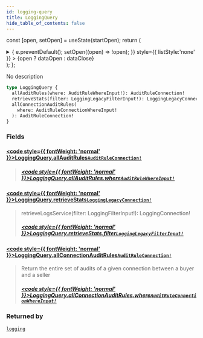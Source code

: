 ```yaml
---
id: logging-query
title: LoggingQuery
hide_table_of_contents: false
---
```






const [open, setOpen] = useState(startOpen);
return (
<details {...(open ? { open: true } : {})} className="details" style={{ border:'none', boxShadow:'none', background:'var(--ifm-background-color)' }}>
<summary
onClick={(e) => {
e.preventDefault();
setOpen((open) => !open);
}}
style={{ listStyle:'none' }} >
{open ? dataOpen : dataClose}
</summary>
{open && children}
</details>
);
};

No description

```graphql
type LoggingQuery {
  allAuditRules(where: AuditRuleWhereInput!): AuditRuleConnection!
  retrieveStats(filter: LoggingLegacyFilterInput!): LoggingLegacyConnection!
  allConnectionAuditRules(
    where: AuditRuleConnectionWhereInput!
  ): AuditRuleConnection!
}
```

### Fields

#### [<code style={{ fontWeight: 'normal' }}>LoggingQuery.<b>allAuditRules</b></code>](#)<Bullet />[`AuditRuleConnection!`](/api/objects/audit-rule-connection) <Badge class="badge badge--secondary" text="non-null"/> <Badge class="badge badge--secondary" text="object"/>

> ##### [<code style={{ fontWeight: 'normal' }}>LoggingQuery.allAuditRules.<b>where</b></code>](#)<Bullet />[`AuditRuleWhereInput!`](/api/inputs/audit-rule-where-input) <Badge class="badge badge--secondary" text="non-null"/> <Badge class="badge badge--secondary" text="input"/>

#### [<code style={{ fontWeight: 'normal' }}>LoggingQuery.<b>retrieveStats</b></code>](#)<Bullet />[`LoggingLegacyConnection!`](/api/objects/logging-legacy-connection) <Badge class="badge badge--secondary" text="non-null"/> <Badge class="badge badge--secondary" text="object"/>

> retrieveLogsService(filter: LoggingFilterInput!): LoggingConnection!
>
> ##### [<code style={{ fontWeight: 'normal' }}>LoggingQuery.retrieveStats.<b>filter</b></code>](#)<Bullet />[`LoggingLegacyFilterInput!`](/api/inputs/logging-legacy-filter-input) <Badge class="badge badge--secondary" text="non-null"/> <Badge class="badge badge--secondary" text="input"/>

#### [<code style={{ fontWeight: 'normal' }}>LoggingQuery.<b>allConnectionAuditRules</b></code>](#)<Bullet />[`AuditRuleConnection!`](/api/objects/audit-rule-connection) <Badge class="badge badge--secondary" text="non-null"/> <Badge class="badge badge--secondary" text="object"/>

> Return the entire set of audits of a given connection between a buyer and a seller
>
> ##### [<code style={{ fontWeight: 'normal' }}>LoggingQuery.allConnectionAuditRules.<b>where</b></code>](#)<Bullet />[`AuditRuleConnectionWhereInput!`](/api/inputs/audit-rule-connection-where-input) <Badge class="badge badge--secondary" text="non-null"/> <Badge class="badge badge--secondary" text="input"/>

### Returned by

[`logging`](/api/queries/logging) <Badge class="badge badge--secondary" text="query"/>
